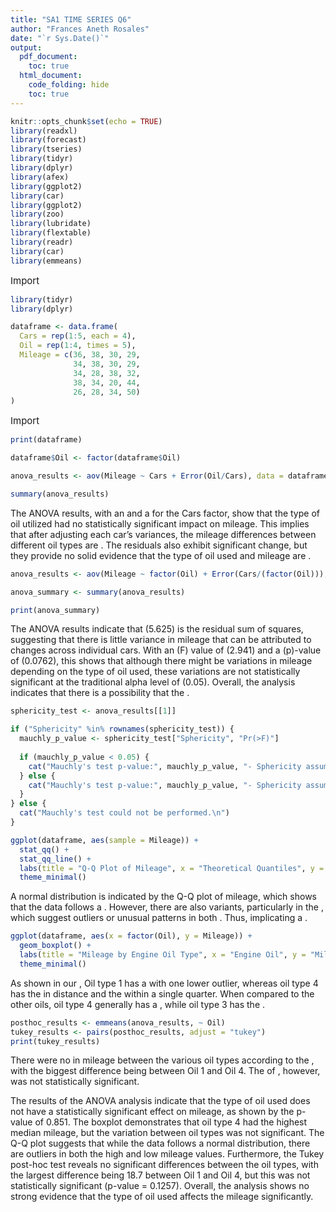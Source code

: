 ---
title: "SA1 TIME SERIES Q6"
author: "Frances Aneth Rosales"
date: "`r Sys.Date()`"
output:
  pdf_document:
    toc: true        
  html_document:
    code_folding: hide
    toc: true        
---

```{r setup , include=FALSE}
knitr::opts_chunk$set(echo = TRUE)
library(readxl)
library(forecast)
library(tseries)
library(tidyr)
library(dplyr)
library(afex)
library(ggplot2)
library(car)
library(ggplot2)
library(zoo)
library(lubridate)
library(flextable)
library(readr)
library(car)
library(emmeans)

```

<class style="font-size: 15px;">
Import </class>
```{r 1st, include=FALSE  }
library(tidyr)
library(dplyr)

dataframe <- data.frame(
  Cars = rep(1:5, each = 4),
  Oil = rep(1:4, times = 5),
  Mileage = c(36, 38, 30, 29,
              34, 38, 30, 29,
              34, 28, 38, 32,
              38, 34, 20, 44,
              26, 28, 34, 50)
)

```

\newpage
\section{READING THE DATA}

<class style="font-size: 15px;">
Import </class>

```{r show1st  }

print(dataframe)

```




\newpage
\section{1. Summary of ANOVA: Effect of Oil Type on Mileage}
```{r Normality, include=FALSE}
dataframe$Oil <- factor(dataframe$Oil)

anova_results <- aov(Mileage ~ Cars + Error(Oil/Cars), data = dataframe)

```

```{r Normalityshow  }

summary(anova_results)
```
\subsubsection{Findings:} 
The ANOVA results, with an \textbf{F value of 0.042} and a \textbf{p-value of 0.851} for the Cars factor, show that the type of oil utilized had no statistically significant impact on mileage. This implies that after adjusting each car's variances, the mileage differences between different oil types are \textbf{not statistically significant}. The residuals also exhibit significant change, but they provide no solid evidence that the type of oil used and mileage are \textbf{related}.

\newpage

\section{2. Summary of ANOVA: Cars as a Random Factor}
```{r Homogeneity, include=FALSE}


anova_results <- aov(Mileage ~ factor(Oil) + Error(Cars/(factor(Oil))), data = dataframe)

anova_summary <- summary(anova_results)

```

```{r Homogeneityshow  }
print(anova_summary)
```

\subsubsection{Findings:}
The ANOVA results indicate that \(5.625\) is the residual sum of squares, suggesting that there is little variance in mileage that can be attributed to changes across individual cars. With an \(F\) value of \(2.941\) and a \(p\)-value of \(0.0762\), this shows that although there might be variations in mileage depending on the type of oil used, these variations are not statistically significant at the traditional alpha level of \(0.05\). Overall, the analysis indicates that there is a possibility that the \textbf{type of oil could affect mileage}.

```{r Independence1, include=FALSE}
sphericity_test <- anova_results[[1]]  

```


```{r Independence1show  }

if ("Sphericity" %in% rownames(sphericity_test)) {
  mauchly_p_value <- sphericity_test["Sphericity", "Pr(>F)"]
  
  if (mauchly_p_value < 0.05) {
    cat("Mauchly's test p-value:", mauchly_p_value, "- Sphericity assumption is NOT met.\n")
  } else {
    cat("Mauchly's test p-value:", mauchly_p_value, "- Sphericity assumption is met.\n")
  }
} else {
  cat("Mauchly's test could not be performed.\n")
}
```

\newpage


\section{3. Q-Q Plot }

```{r 2waysummaryshow  }

ggplot(dataframe, aes(sample = Mileage)) +
  stat_qq() +
  stat_qq_line() +
  labs(title = "Q-Q Plot of Mileage", x = "Theoretical Quantiles", y = "Sample Quantiles") +
  theme_minimal()


```
\subsubsection{Findings:}

A normal distribution is indicated by the Q-Q plot of mileage, which shows that the data follows a \textbf{45-degree reference line}. However, there are also variants, particularly in the \textbf{tails}, which suggest outliers or unusual patterns in both \textbf{high and low mileage values}. Thus, implicating a \textbf{deviating from normality}.



\newpage
\section{4. Boxplot: Mileage vs Oil }

```{r maineffetc  }

ggplot(dataframe, aes(x = factor(Oil), y = Mileage)) +
  geom_boxplot() +
  labs(title = "Mileage by Engine Oil Type", x = "Engine Oil", y = "Mileage") +
  theme_minimal()

```
\subsubsection{Findings:}

As shown in our \textbf{boxplot}, Oil type 1 has a \textbf{fairly limited range} with one lower outlier, whereas oil type 4 has the \textbf{largest variance} in distance and the \textbf{broadest range} within a single quarter. When compared to the other oils, oil type 4 generally has a \textbf{greater median mileage}, while oil type 3 has the \textbf{lowest}.

\newpage

\section{5. POST-HOC}

```{r maineffetcSHOW  }
posthoc_results <- emmeans(anova_results, ~ Oil)
tukey_results <- pairs(posthoc_results, adjust = "tukey")
print(tukey_results)

```
\subsubsection{Findings:}
There were no \textbf{significant differences} in mileage between the various oil types according to the \textbf{Tukey post-hoc analysis}, with the biggest difference being \textbf{18.7} between Oil 1 and Oil 4. The \textbf{p-value} of \textbf{0.1257}, however, was not statistically significant.


\newpage

\section{ANALYSIS AND CONCLUSION}
The results of the ANOVA analysis indicate that the type of oil used does not have a statistically significant effect on mileage, as shown by the p-value of 0.851. The boxplot demonstrates that oil type 4 had the highest median mileage, but the variation between oil types was not significant. The Q-Q plot suggests that while the data follows a normal distribution, there are outliers in both the high and low mileage values. Furthermore, the Tukey post-hoc test reveals no significant differences between the oil types, with the largest difference being 18.7 between Oil 1 and Oil 4, but this was not statistically significant (p-value = 0.1257). Overall, the analysis shows no strong evidence that the type of oil used affects the mileage significantly.










